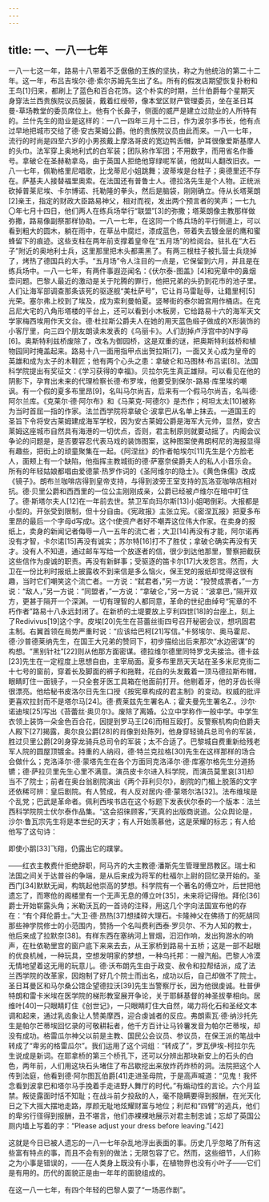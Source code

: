 ```yaml
---
---
---
```

title: 一、一八一七年
---




一八一七这一年，路易十八带着不乏倨傲的王族的坚执，称之为他统治的第二十二年。这一年，布吕吉埃尔·德·索尔苏姆先生出了名。所有的假发店期望恢复扑粉和王鸟[1]归来，都刷上了蓝色和百合花饰。这个朴实的时期，兰什伯爵每个星期天身穿法兰西贵族院议员服装，戴着红绶带，像本堂区财产管理委员，坐在圣日耳曼-草场教堂的委员席位上。他有个长鼻子，侧面的威严是建立过勋业的人所特有的。兰什先生的勋业是这样的：一八一四年三月十二日，作为波尔多市长，他有点过早地把城市交给了德·安古莱姆公爵。他的贵族院议员由此而来。一八一七年，流行的时尚是四至六岁的小男孩戴上摩洛哥皮的宽边鸭舌帽，护耳很像爱斯基摩人的头巾。法军穿上奥地利式的白军装；团队称作军团；不用数字，而用省名作番号。拿破仑在圣赫勒拿岛，由于英国人拒绝他穿绿呢军装，他就叫人翻改旧衣。一八一七年，佩勒格里尼唱歌，比戈蒂尼小姐跳舞；波蒂埃是台柱子；奥德里还不存在。萨基夫人接替福里奥索。在法国还有普鲁士人。德拉洛先生是个人物。正统派砍掉普莱尼埃、卡尔博诺、托勒隆的拳头，然后是脑袋，刚刚确立。侍从长塔莱朗[2]亲王，指定的财政大臣路易神父，相对而视，发出两个预言者的笑声；一七九〇年七月十四日，他们两人在练兵场举行“联盟”[3]的弥撒；塔莱朗像主教那样做弥撒，路易像副祭那样协助。一八一七年，在这同一个练兵场的平行侧道上，可以看到粗大的圆木，躺在雨中，在草丛中腐烂，漆成蓝色，带着失去镀金层的鹰和蜜蜂留下的痕迹。这些支柱在两年前支撑着皇帝在“五月场”的检阅台。驻扎在“大石子”附近的奥地利士兵，这里那里把木头都熏黑了。有两三根柱子被扎营士兵烧掉了，烤热了德国兵的大手。“五月场”令人注目的一点是，它保留到六月，并且是在练兵场中。一八一七年，有两件事遐迩闻名：《伏尔泰-图盖》[4]和宪章中的鼻烟壶问题。巴黎人最近的激动是关于陀腾的罪行，他把兄弟的头扔到花市的池子里。人们让海军部调查那条该死的驱逐舰“美杜萨号”，它让肖马雷耻辱，让籍里柯[5]光荣。塞尔弗上校到了埃及，成为索利曼帕夏。竖琴街的泰尔姆宫用作桶店。在克吕尼大宅的八角形塔楼的平台上，还可以看到小木板房，它给路易十六的海军天文学家梅西埃用作天文台。德·杜拉斯公爵夫人在她的用天蓝色缎子做成的X形装饰的小客厅里，向三四个朋友朗读未发表的《乌丽卡》。人们刮掉卢浮宫中的N字母[6]。奥斯特利兹桥废除了，改名为御园桥，这是双重的谜，把奥斯特利兹桥和植物园同时掩盖起来。路易十八一面用指甲点出贺拉斯[7]，一面又关心成为皇帝的英雄和成为太子的木鞋匠；他有两个心头之患：拿破仑和马图林·布吕诺[8]。法国科学院提出有奖征文：《学习获得的幸福》。贝拉尔先生真正雄辩。可以看见在他的阴影下，孕育出未来的代理检察长德·布罗埃，他要受到保尔-路易·库里埃的嘲讽。有一个假的夏多布里昂[9]，名叫马尔尚吉，后来有一个假马尔尚吉，名叫德·阿尔兰库。《克莱尔·德·阿尔布》和《马莱克-阿德尔》是杰作；柯坦太太[10]被称为当时首屈一指的作家。法兰西学院将拿破仑·波拿巴从名单上抹去。一道国王的圣旨下令将安古莱姆建成海军学校，因为安古莱姆公爵是海军大元帅，显然，安古莱姆这座城市自然具有海港的一切优点，否则，君主制原则就要动摇了。内阁会议争论的问题是，是否要容忍代表马戏的装饰图案，这种图案使弗朗柯尼的海报显得有趣些，把街上的顽童聚集在一起。《阿涅丝》的作者帕埃尔[11]先生是个方脸老人，面颊上有一个缺陷，他指挥主教城街的德·萨塞奈侯爵夫人的私人小音乐会。所有的年轻姑娘都唱由爱德蒙·热罗作词的《圣阿维尔的隐士》。《黄色侏儒》改成《镜子》。朗布兰咖啡店得到皇帝支持，与得到波旁王室支持的瓦洛亚咖啡店相对抗。德·贝里公爵和西西里的一位公主刚刚成亲，公爵已经被卢维尔在暗中盯住了。德·斯塔尔夫人[12]在一年前去世。禁卫军向玛尔斯[13]小姐喝倒彩。大报都是小型的。开张受到限制，但十分自由。《宪政报》主张立宪。《密涅瓦报》把夏多布里昂的最后一个字母d写成t。这个t使资产者好不嘲弄这位伟大作家。在卖身的报纸上，卖身的新闻记者侮辱一八一五年的流亡者；大卫[14]再没有才能，阿尔诺再没有才智，卡尔诺[15]再没有诚实；苏尔特[16]打不了胜仗；拿破仑确实再没有天才。没有人不知道，通过邮车写给一个放逐者的信，很少到达他那里，警察把截获这些信作为虔诚的职责。再没有新鲜事；受驱逐的笛卡尔[17]大发怨言。然而，大卫在一份比利时报纸上披露收不到来信是多么恼火，保王党的报纸却觉得这很有趣，当时它们嘲笑这个流亡者。一方说：“弑君者，”另一方说：“投赞成票者，”一方说：“敌人，”另一方说：“同盟者，”一方说：“拿破仑，”另一方说：“波拿巴，”隔开双方，更甚于隔开一个深渊。一切有理智的人都同意，革命的世纪由绰号“宪章的不朽作者”路易十八永远封闭了。在新桥的土堤要放上亨利四世[18]的台座上，刻上了Redivivus[19]这个字。皮埃[20]先生在苔蕾丝街四号召开秘密会议，想巩固君主制。右翼首领在局势严重时说：“应该给巴柯[21]写信。”卡努埃尔、奥马霍尼、德·沙普德莱纳先生，在国王大兄弟的赞同下，初步描绘出后来那次“水边密谋”的构想。“黑别针社”[22]则从他那方面密谋。德拉维尔德里同特罗戈夫接洽。德卡兹[23]先生在一定程度上思想自由，主宰局面。夏多布里昂天天站在圣多米尼克街二十七号的窗前，穿着长及脚面的裤子和拖鞋，花白的头发戴着一顶马德拉斯布帽，眼睛盯住一面镜子，一只全套牙医工具箱在他面前打开。他剔着牙，他的牙齿长得很漂亮。他给秘书皮洛尔日先生口授《按宪章构成的君主制》的变动。权威的批评更喜欢拉封而不是塔尔马[24]。德·费莱兹先生署名A.；霍夫曼先生署名Z.。沙尔·诺迪埃[25]写出《苔蕾丝·奥贝尔》。废除了离婚。公立中学称作一般中学。中学生衣领上装饰一朵金色百合花，因提到罗马王[26]而相互殴打。反警察机构向伯爵夫人殿下[27]揭露，奥尔良公爵[28]的肖像到处陈列，他身穿轻骑兵总司令的军装，胜过贝里公爵[29]身穿龙骑兵总司令的军装；太不合适了。巴黎城自费重新给残老军人院的圆屋顶镀金。持重的人纳闷，德·特兰克拉格[30]先生在这样那样的场合会做什么；克洛泽尔·德·蒙塔先生在各个方面同克洛泽尔·德·库塞尔格先生分道扬镳；德·萨拉贝里先生心里不满意。演员皮卡尔进入科学院，而演员莫里哀[31]却当不了院士；前者在奥台翁剧院演出《两个菲利贝尔》，剧院的门楣上脱落的文字还依稀可辨：皇后剧院。有人赞成，有人反对居内·德·蒙塔尔洛[32]。法布维埃是个乱党；巴武是革命者。佩利西埃书店在这个标题下发表伏尔泰的一个版本：法兰西科学院院士伏尔泰作品集。“这会招徕顾客，”天真的出版商说道。公众舆论是，沙尔·鲁瓦宗先生将是本世纪的天才；有人开始羡慕他，这是荣耀的标志；有人给他写了这句诗：


即使小鹅[33]飞翔，仍露出它的蹼掌。


——红衣主教费什拒绝辞职，阿马齐的大主教德·潘斯先生管理里昂教区。瑞士和法国之间关于达普谷的争端，是从后来成为将军的杜福尔上尉的回忆录开始的。圣西门[34]默默无闻，构筑起他崇高的梦想。科学院有一个著名的傅立叶，后世把他遗忘了，而寒伧的阁楼里有一个无声无息的傅立叶[35]，未来将记得他。拜伦[36]爵士开始崭露头角；米勒沃瓦的一首诗的注释，用这几个字向法国宣布他的存在：“有个拜伦爵士。”大卫·德·昂热[37]想揉碎大理石。卡隆神父在佛扬丁的死胡同那些神学院修士的小范围内，赞扬一个名叫费利西泰·罗贝尔、不为人知的教士，他后来成了拉默奈[38]。有样东西在塞纳河上冒烟，汩汩作响，发出狗游水的响声，在杜依勒里宫的窗户底下来来去去，从王家桥到路易十五桥；这是一部不起眼的优良机械，一种玩具，空想发明家的梦想，一种乌托邦：一艘汽船。巴黎人冷漠无情地望着这无用的玩意儿。德·沃布朗先生由于政变、赦令和拉帮结派，成了法兰西学院的改革家，因炮制了好几个院士而出名，成功以后，自己却做不了院士。圣日耳曼区和马尔桑公馆企望德拉沃[39]先生当警察厅长，因为他很虔诚。杜普伊特朗和雷卡米埃在医学院的梯形教室展开争论，关于耶稣基督的神圣拔拳相向。居维叶[40]一只眼睛盯住《创世记》，一只眼睛盯住大自然，竭力将化石和圣经文本调和起来，通过乳齿象让人赞美摩西，迎合虔诚者的反应。弗朗索瓦·德·纳沙托先生是帕尔芒蒂埃回忆录的可敬耕耘者，他千方百计让马铃薯发音为帕尔芒蒂埃，却没有成功。格雷瓜尔神父以前是主教、国民公会议员、参议员，在保王派的笔战中转成了“卑劣的格雷瓜尔”。我们运用了这个词组：“转成了”，罗瓦伊埃-柯拉尔先生说成是新词。在耶拿桥的第三个桥孔下，还可以分辨出那块新安上的石头的白色，两年前，人们用这块石头堵住了布吕歇挖出来放炸药炸桥的洞。法院把这个人传到法庭，他看到德·阿尔图瓦伯爵[41]走进圣母院，于是高声喊道：“见鬼！我怀念看到波拿巴和塔尔马手挽着手走进野人舞厅的时代。”有煽动性的言论。六个月监禁。叛徒露面时恬不知耻；在战斗前夕投敌的人，毫不隐瞒要得到报酬，在光天化日之下大摇大摆地走路，厚颜无耻地炫耀财富与地位；利尼和“四臂”的逃兵，他们的卑劣行径得到报酬，丑不堪言，他们赤裸裸地展示对君主制忠诚；忘却了英国公厕内墙上写着的字：“Please adjust your dress before leaving.”[42]

这就是今日已被人遗忘的一八一七年杂乱地浮出表面的事。历史几乎忽略了所有这些富有特点的事，而且不会有别的做法；无限包容了它。然而，这些细节，人们称之为小事是错误的，——在人类身上既没有小事，在植物界也没有小叶子——它们是有用的。历代的面貌正是由一年年的面貌组成的。

在这一八一七年，有四个年轻的巴黎人耍了“一场恶作剧”。